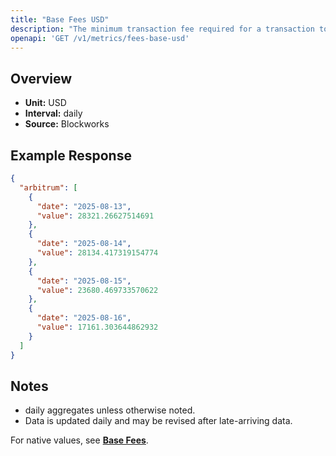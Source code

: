 ```yaml
---
title: "Base Fees USD"
description: "The minimum transaction fee required for a transaction to be included in a block"
openapi: 'GET /v1/metrics/fees-base-usd'
---
```


## Overview

- **Unit:** USD
- **Interval:** daily
- **Source:** Blockworks

## Example Response

```json
{
  "arbitrum": [
    {
      "date": "2025-08-13",
      "value": 28321.26627514691
    },
    {
      "date": "2025-08-14",
      "value": 28134.417319154774
    },
    {
      "date": "2025-08-15",
      "value": 23680.469733570622
    },
    {
      "date": "2025-08-16",
      "value": 17161.303644862932
    }
  ]
}
```

## Notes
- daily aggregates unless otherwise noted.
- Data is updated daily and may be revised after late-arriving data.


<Note>For native values, see **[Base Fees](./fees-base)**.</Note>